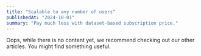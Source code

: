 ```yaml
---
title: "Scalable to any number of users"
publishedAt: "2024-10-01"
summary: "Pay much less with dataset-based subscription price."
---
```


Oops, while there is no content yet, we recommend checking out our other articles. You might find something useful.